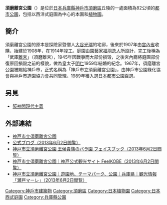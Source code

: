 {{expand|time=2015-12-14T09:39:42+00:00}}
{{unreferenced|time=2015-12-14T09:39:42+00:00}}
{{Infobox park
|name          = 須磨離宮公園 <br> {{lang|ja|須磨離宮公園}}
|former        = 武庫[[離宮|離宮]]（須磨[[離宮|離宮]]）
|image         = Kobe_Suma_Rikyu_Park16s4592.jpg
|image_size    = 300px
|alt           = 
|image_caption = 
|type          = 都市公園
|location      = {{JPN}}[[兵庫縣|兵庫縣]][[神戶市|神戶市]][[須磨區|須磨區]]
|coordinates   = {{coord|34|39|14|N|135|07|03|E|region:JP-28_type:landmark|display=inline,title}}
|area          = 82.4[[公頃|公頃]]
|opened        = {{Start date|1967|5|1}}
|owner         = [[神戶市|神戶市]]
|operator      = 神戶市公園綠化協會、神戶市造園協力會
|designer      = [[福羽逸人|福羽逸人]]
|awards        = [[日本都市公園百選|日本都市公園百選]]
|visitation_num = 
|status        =
|facilities    =
|parking       =
|transport     =
|website       = {{url|http://www.kobe-park.or.jp/rikyu/}}
}}
'''須磨離宮公園'''（{{jpn|j=須磨離宮公園|hg=すまりきゅうこうえん|rm=Sumarikyū-kōen}}）是位於[[日本|日本]][[兵庫縣|兵庫縣]][[神戶市|神戶市]][[須磨區|須磨區]]丘陵的一處面積為82公頃的[[都市公園|都市公園]]，包括以西洋式庭園為中心的本園和[[植物園|植物園]]。

==簡介==
須磨離宮公園的原本是探險家暨僧人[[大谷光瑞|大谷光瑞]]的宅邸，後來於1907年由[[宮內省|宮內省]]收購，始建於1908年，在1914年竣工。庭園由園藝家[[福羽逸人|福羽逸人]]所設計，完工後稱為「武庫[[離宮|離宮]]」（須磨離宮），1945年因戰爭而大部份損毀，之後宮內廳將庭園部份復原回損毀之前的樣貌，做為皇太子[[明仁|明仁]]1959年結婚的紀念。1967年，須磨離宮公園被賜給神戶市，正式名稱為「神戶市立須磨離宮公園」，由神戶市公園綠化協會與神戶市造園協力會共同管理。1989年獲入選[[日本都市公園百選|日本都市公園百選]]。

==另見==
*[[阪神間現代主義|阪神間現代主義]]

==外部連結==
*[http://www.kobe-park.or.jp/rikyu/ 神戸市立須磨離宮公園] {{Wayback|url=http://www.kobe-park.or.jp/rikyu/ |date=20210202083709 }}
*[http://suma-rikyu.seesaa.net/ 公式ブログ（2013年6月2日閲覧）] {{Wayback|url=http://suma-rikyu.seesaa.net/ |date=20210226155314 }}
*[https://www.facebook.com/KobeBara 神戸市立須磨離宮公園 王侯貴族のバラ園 フェイスブック（2013年6月2日閲覧）]
*[http://www.feel-kobe.jp/sightseeing/spot/?sid=97 神戸市立須磨離宮公園｜神戸公式観光サイト FeelKOBE（2013年6月2日閲覧）] {{Wayback|url=http://www.feel-kobe.jp/sightseeing/spot/?sid=97 |date=20161229163751 }}
*[http://www.jb-honshi.co.jp/kanko/guide/index.php?id=662 神戸市立須磨離宮公園｜遊園地、テーマパーク、公園｜兵庫県｜観光情報「瀬戸マーレ」（2013年6月2日閲覧）] {{Wayback|url=http://www.jb-honshi.co.jp/kanko/guide/index.php?id=662 |date=20160304084750 }}

{{日本植物园}}
{{Authority control}}
{{DEFAULTSORT:Sumarikyū kōen}}
[[Category:神戶市建築物|Category:神戶市建築物]]
[[Category:須磨區|Category:須磨區]]
[[Category:日本植物園|Category:日本植物園]]
[[Category:日本西式庭園|Category:日本西式庭園]]
[[Category:兵庫縣公園|Category:兵庫縣公園]]